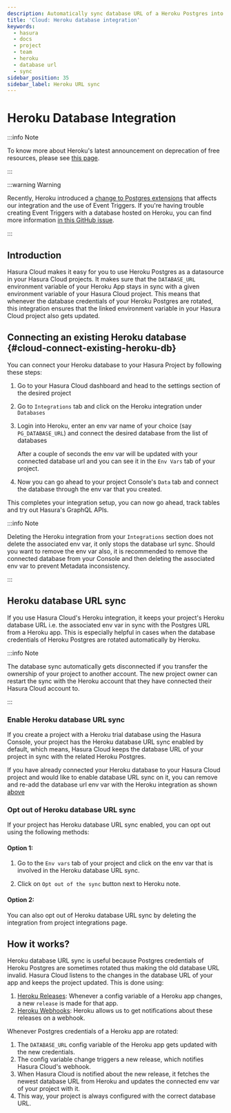 ```yaml
---
description: Automatically sync database URL of a Heroku Postgres into a Hasura Cloud project
title: 'Cloud: Heroku database integration'
keywords:
  - hasura
  - docs
  - project
  - team
  - heroku
  - database url
  - sync
sidebar_position: 35
sidebar_label: Heroku URL sync
---
```



# Heroku Database Integration

<ProductBadge free standard pro ee />

:::info Note

To know more about Heroku's latest announcement on deprecation of free resources, please see
[this page](/databases/postgres/heroku.mdx).

:::

:::warning Warning

Recently, Heroku introduced a [change to Postgres extensions](https://devcenter.heroku.com/changelog-items/2446) that
affects our integration and the use of Event Triggers. If you're having trouble creating Event Triggers with a database
hosted on Heroku, you can find more information
[in this GitHub issue](https://github.com/hasura/graphql-engine/issues/8734).

:::

## Introduction

Hasura Cloud makes it easy for you to use Heroku Postgres as a datasource in your Hasura Cloud projects. It makes sure
that the `DATABASE_URL` environment variable of your Heroku App stays in sync with a given environment variable of your
Hasura Cloud project. This means that whenever the database credentials of your Heroku Postgres are rotated, this
integration ensures that the linked environment variable in your Hasura Cloud project also gets updated.

## Connecting an existing Heroku database {#cloud-connect-existing-heroku-db}

You can connect your Heroku database to your Hasura Project by following these steps:

1.  Go to your Hasura Cloud dashboard and head to the settings section of the desired project

2.  Go to `Integrations` tab and click on the Heroku integration under `Databases`

    <Thumbnail src="/img/projects/heroku-integration.png" alt="Heroku Integration" width="1100px" />

3.  Login into Heroku, enter an env var name of your choice (say `PG_DATABASE_URL`) and connect the desired database
    from the list of databases

    After a couple of seconds the env var will be updated with your connected database url and you can see it in the
    `Env Vars` tab of your project.

4.  Now you can go ahead to your project Console's `Data` tab and connect the database through the env var that you
    created.

    <Thumbnail src="/img/projects/heroku-db-connect.png" alt="Heroku DB Connect" width="600px" />

This completes your integration setup, you can now go ahead, track tables and try out Hasura's GraphQL APIs.

:::info Note

Deleting the Heroku integration from your `Integrations` section does not delete the associated env var, it only stops
the database url sync. Should you want to remove the env var also, it is recommended to remove the connected database
from your Console and then deleting the associated env var to prevent Metadata inconsistency.

:::

## Heroku database URL sync

If you use Hasura Cloud's Heroku integration, it keeps your project's Heroku database URL i.e. the associated env var in
sync with the Postgres URL from a Heroku app. This is especially helpful in cases when the database credentials of
Heroku Postgres are rotated automatically by Heroku.

:::info Note

The database sync automatically gets disconnected if you transfer the ownership of your project to another account. The
new project owner can restart the sync with the Heroku account that they have connected their Hasura Cloud account to.

:::

### Enable Heroku database URL sync

If you create a project with a Heroku trial database using the Hasura Console, your project has the Heroku database URL
sync enabled by default, which means, Hasura Cloud keeps the database URL of your project in sync with the related
Heroku Postgres.

If you have already connected your Heroku database to your Hasura Cloud project and would like to enable database URL
sync on it, you can remove and re-add the database url env var with the Heroku integration as shown
[above](#cloud-connect-existing-heroku-db)

### Opt out of Heroku database URL sync

If your project has Heroku database URL sync enabled, you can opt out using the following methods:

#### Option 1:

1.  Go to the `Env vars` tab of your project and click on the env var that is involved in the Heroku database URL sync.

2.  Click on `Opt out of the sync` button next to Heroku note.

    <Thumbnail src="/img/projects/heroku-db-sync-enabled-new.png" alt="Enabled DB Sync" width="1100px" />

#### Option 2:

You can also opt out of Heroku database URL sync by deleting the integration from project integrations page.

<Thumbnail src="/img/projects/heroku-delete-integration.png" alt="Delete Heroku Integration" width="1100px" />

## How it works?

Heroku database URL sync is useful because Postgres credentials of Heroku Postgres are sometimes rotated thus making the
old database URL invalid. Hasura Cloud listens to the changes in the database URL of your app and keeps the project
updated. This is done using:

1.  [Heroku Releases](https://devcenter.heroku.com/articles/releases): Whenever a config variable of a Heroku app
    changes, a new `release` is made for that app.
2.  [Heroku Webhooks](https://devcenter.heroku.com/articles/app-webhooks): Heroku allows us to get notifications about
    these releases on a webhook.

Whenever Postgres credentials of a Heroku app are rotated:

1.  The `DATABASE_URL` config variable of the Heroku app gets updated with the new credentials.
2.  The config variable change triggers a new release, which notifies Hasura Cloud's webhook.
3.  When Hasura Cloud is notified about the new release, it fetches the newest database URL from Heroku and updates the
    connected env var of your project with it.
4.  This way, your project is always configured with the correct database URL.
